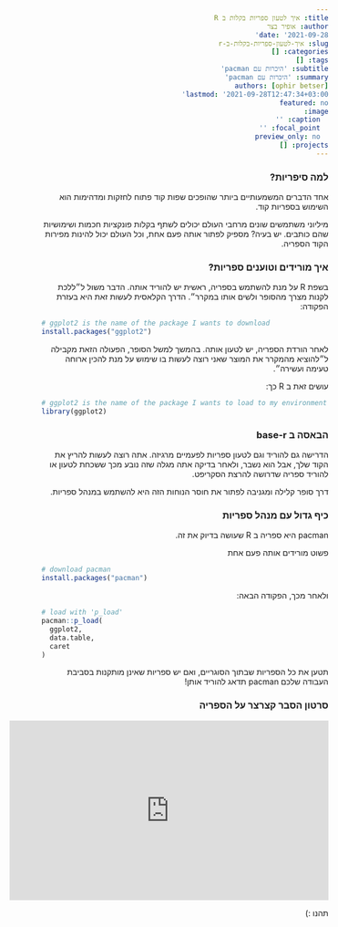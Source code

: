 ```yaml
---
title: איך לטעון ספריות בקלות ב R
author: אופיר בצר
date: '2021-09-28'
slug: איך-לטעון-ספריות-בקלות-ב-r
categories: []
tags: []
subtitle: 'היכרות עם pacman'
summary: 'היכרות עם pacman'
authors: [ophir betser]
lastmod: '2021-09-28T12:47:34+03:00'
featured: no
image: 
  caption: ''
  focal_point: ''
  preview_only: no
projects: []
---
```



<html dir="rtl">

### למה סיפריות?

אחד הדברים המשמעותיים ביותר שהופכים שפות קוד פתוח לחזקות ומדהימות
הוא השימוש בספריות קוד.  

מיליוני משתמשים שונים מרחבי העולם יכולים לשתף בקלות פונקציות חכמות ושימושיות שהם כותבים.
יש בעיה? מספיק לפתור אותה פעם אחת, וכל העולם יכול להינות מפירות הקוד הספריה.

### איך מורידים וטוענים ספריות?

בשפת
R
על מנת להשתמש בספריה,
ראשית יש להוריד אותה.
הדבר משול ל״ללכת לקנות מצרך מהסופר ולשים אותו במקרר״.
הדרך הקלאסית לעשות זאת היא בעזרת הפקודה:


<div style="text-align:left;" dir="ltr">
```r
# ggplot2 is the name of the package I wants to download
install.packages("ggplot2")
```
</div>




לאחר הורדת הספריה, יש לטעון אותה.
בהמשך למשל הסופר, הפעולה הזאת מקבילה ל״להוציא מהמקרר את המוצר שאני רוצה לעשות בו שימוש על מנת
להכין ארוחה טעימה ועשירה״.
  
עושים זאת ב
R
כך:

<div style="text-align:left;" dir="ltr">
```r
# ggplot2 is the name of the package I wants to load to my environment
library(ggplot2)
```
</div>

### הבאסה ב base-r

הדרישה גם להוריד וגם לטעון ספריות לפעמיים מרגיזה.
אתה רוצה לעשות להריץ את הקוד שלך, אבל הוא נשבר, ולאחר בדיקה
אתה מגלה שזה נובע מכך ששכחת לטעון או להוריד ספריה שדרושה להרצת הסקריפט.

דרך סופר קלילה ומגניבה לפתור את חוסר הנוחות הזה היא להשתמש במנהל ספריות.

### כיף גדול עם מנהל ספריות

pacman
היא ספריה ב
R
שעושה בדיוק את זה.

פשוט מורידים אותה פעם אחת

<div style="text-align:left;" dir="ltr">
```r
# download pacman
install.packages("pacman")
```
</div>

ולאחר מכך, הפקודה הבאה:

<div style="text-align:left;" dir="ltr">
```r
# load with 'p_load'
pacman::p_load(
  ggplot2,
  data.table,
  caret
)
```
</div>

תטען את כל הספריות שבתוך הסוגריים,
ואם יש ספריות שאינן מותקנות בסביבת העבודה שלכם
pacman
תדאג להוריד אותן!


### סרטון הסבר קצרצר על הספריה
  
    
      
<div style="text-align:center;">
<iframe width="560" height="315" src="https://www.youtube.com/embed/WxXwHcfvN3M" frameborder="0" allowfullscreen></iframe>
</div>

  
  
      
תהנו
:)
